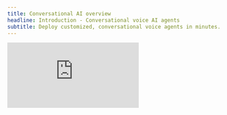 ```yaml
---
title: Conversational AI overview
headline: Introduction - Conversational voice AI agents
subtitle: Deploy customized, conversational voice agents in minutes.
---
```


<div style={{ position: 'relative', width: '100%', paddingBottom: '56.25%' }}>
  <iframe
    src="https://player.vimeo.com/video/1029660636"
    frameBorder="0"
    style={{ position: 'absolute', top: '0', left: '0', width: '100%', height: '100%' }}
    className="aspect-video w-full rounded-lg"
    allow="autoplay; fullscreen; picture-in-picture"
    allowFullScreen
  />
</div>

## What is Conversational AI?

ElevenLabs [Conversational AI](https://elevenlabs.io/conversational-ai) is a platform for deploying customized, conversational voice agents. Built in response to our customers' needs, our platform eliminates months of development time typically spent building conversation stacks from scratch. It combines these building blocks:

<CardGroup cols={2}>
  <Card title="Language model">
    Choose from Gemini, Claude, OpenAI and more, or bring your own.
  </Card>
  <Card title="Text to speech">
    Our low latency, human-like TTS across 5k+ voices and 31 languages.
  </Card>
  <Card title="Turn taking">
    Our custom turn taking and interruption detection service that feels human.
  </Card>
</CardGroup>

Altogether it is a highly composable AI Voice agent solution that can scale to thousands of calls per day. With [server](/docs/conversational-ai/customization/tools) & [client side](/docs/conversational-ai/customization/client-tools) tools, [knowledge](/docs/conversational-ai/customization/knowledge-base) bases, [dynamic](/docs/conversational-ai/customization/dynamic-variables) agent instantiation and [overrides](/docs/conversational-ai/customization/overrides), plus built-in monitoring, it's the complete developer toolkit.

<Card title="Pricing" horizontal>
  15 minutes to get started on the free plan. Get 13,750 minutes included on the Business plan at
  \$0.08 per minute on the Business plan, with extra minutes billed at \$0.08, as well as
  significantly discounted pricing at higher volumes.
  <br />
  **Setup & Prompt Testing**: billed at half the cost.
</Card>

## Pricing tiers

<Tabs>
  <Tab title="In Minutes">
  
  | Tier     | Price   | Minutes included | Cost per extra minute              |
  | -------- | ------- | ---------------- | ---------------------------------- |
  | Free     | \$0     | 15               | Unavailable                        |
  | Starter  | \$5     | 50               | Unavailable                        |
  | Creator  | \$22    | 250              | ~\$0.12                            |
  | Pro      | \$99    | 1100             | ~\$0.11                            |
  | Scale    | \$330   | 3,600            | ~\$0.10                            |
  | Business | \$1,320 | 13,750           | \$0.08 (annual), \$0.096 (monthly) |

  </Tab>
  <Tab title="In Credits">
  
  | Tier     | Price   | Credits included | Cost in credits per extra minute |
  | -------- | ------- | ---------------- | -------------------------------- |
  | Free     | \$0     | 10,000           | Unavailable                      |
  | Starter  | \$5     | 30,000           | Unavailable                      |
  | Creator  | \$22    | 100,000          | 400                              |
  | Pro      | \$99    | 500,000          | 454                              |
  | Scale    | \$330   | 2,000,000        | 555                              |
  | Business | \$1,320 | 11,000,000       | 800                              |

  </Tab>
</Tabs>

<Card title="Pricing Calculator">
  <div className="space-y-6">
    <div>
      <label className="block text-sm font-medium text-gray-700 dark:text-gray-300 mb-2">
        Select your plan
      </label>
      <select 
        id="pricingTier" 
        className="block w-full px-4 py-2 border border-gray-300 dark:border-gray-600 rounded-md bg-white dark:bg-gray-800 focus:ring-2 focus:ring-blue-500 focus:border-blue-500"
      >
        <option value="creator">Creator ($22/mo, 250 mins included)</option>

        <option value="pro">Pro ($99/mo, 1,100 mins included)</option>

        <option value="scale">Scale ($330/mo, 3,600 mins included)</option>

        <option value="business">Business ($1,320/mo, 13,750 mins included)</option>
      </select>
    </div>

    <div>
      <div className="flex justify-between items-center mb-2">
        <label className="block text-sm font-medium text-gray-700 dark:text-gray-300">
          Minutes needed per month
        </label>
        <span id="minutesValue" className="text-sm font-bold text-blue-600 dark:text-blue-400"></span>
      </div>
      <div className="relative">
        <input
          type="range"
          id="minutesSlider"
          min="0"
          max="20000"
          step="100"
          className="w-full h-2 bg-gray-200 dark:bg-gray-700 rounded-lg appearance-none cursor-pointer"
        />
        <div id="sliderValue" className="absolute -top-8 px-2 py-1 bg-blue-600 text-white text-xs rounded transform -translate-x-1/2 pointer-events-none opacity-0 transition-opacity">
          0
        </div>
      </div>
    </div>

    <div className="p-4 bg-gray-50 dark:bg-gray-800 rounded-lg border border-gray-200 dark:border-gray-700">
      <p className="text-lg font-medium text-gray-900 dark:text-white">
        Estimated monthly cost: <span id="totalCost" className="text-blue-600 dark:text-blue-400">$0</span>
      </p>
    </div>

  </div>
</Card>

<script>
  {`
  const tierData = {
    creator: { base: 22, included: 250, rate: 0.12 },
    pro: { base: 99, included: 1100, rate: 0.11 },
    scale: { base: 330, included: 3600, rate: 0.10 },
    business: { base: 1320, included: 13750, rate: 0.08 }
  };

  function formatNumber(num) {
    return new Intl.NumberFormat().format(num);
  }

  function updateCalculator() {
    const tierSelect = document.getElementById('pricingTier');
    const minutesSlider = document.getElementById('minutesSlider');
    const minutesValue = document.getElementById('minutesValue');
    const totalCost = document.getElementById('totalCost');
    
    if (!tierSelect || !minutesSlider || !minutesValue || !totalCost) return;

    const tier = tierSelect.value;
    const minutes = parseInt(minutesSlider.value);
    const tierInfo = tierData[tier];
    
    minutesValue.textContent = formatNumber(minutes) + ' minutes';
    
    let cost = tierInfo.base;
    if (minutes > tierInfo.included) {
      cost += (minutes - tierInfo.included) * tierInfo.rate;
    }
    
    totalCost.textContent = '$' + formatNumber(Math.round(cost));
  }

  function updateSliderValue(slider) {
    const sliderValue = document.getElementById('sliderValue');
    const value = parseInt(slider.value);
    const percent = ((value - slider.min) / (slider.max - slider.min)) * 100;
    
    // Update the floating value position
    sliderValue.style.left = \`\${percent}%\`;
    sliderValue.textContent = formatNumber(value);
  }

  function showSliderValue() {
    const sliderValue = document.getElementById('sliderValue');
    sliderValue.style.opacity = '1';
  }

  function hideSliderValue() {
    const sliderValue = document.getElementById('sliderValue');
    sliderValue.style.opacity = '0';
  }

  document.addEventListener('DOMContentLoaded', function() {
    const tierSelect = document.getElementById('pricingTier');
    const minutesSlider = document.getElementById('minutesSlider');
    
    if (tierSelect) {
      tierSelect.addEventListener('change', updateCalculator);
    }
    
    if (minutesSlider) {
      minutesSlider.addEventListener('input', function() {
        updateCalculator();
        updateSliderValue(this);
      });
      minutesSlider.addEventListener('mouseenter', showSliderValue);
      minutesSlider.addEventListener('mouseleave', hideSliderValue);
      
      // Initialize slider value
      updateSliderValue(minutesSlider);
    }
  });
`}
</script>

<Note>
  Today we're covering the LLM costs, though these will be passed through to customers in the
  future.
</Note>

## Models

Currently, the following models are natively supported and can be configured via the agent settings:

- Gemini 2.0 Flash
- Gemini 1.5 Flash
- Gemini 1.5 Pro
- Gemini 1.0 Pro
- GPT-4o Mini
- GPT-4o
- GPT-4 Turbo
- GPT-3.5 Turbo
- Claude 3.5 Sonnet
- Claude 3 Haiku

![Supported models](/assets/images/conversational-ai/llms.png)

You can start with our [free tier](https://elevenlabs.io/app/sign-up), which includes 15 minutes of conversation per month.

Need more? Upgrade to a [paid plan](https://elevenlabs.io/pricing) instantly - no sales calls required. For enterprise usage (6+ hours of daily conversation), [contact our sales team](https://elevenlabs.io/contact-sales) for custom pricing tailored to your needs.

## Popular applications

Companies and creators use our Conversational AI orchestration platform to create:

- **Customer service**: Assistants trained on company documentation that can handle customer queries, troubleshoot issues, and provide 24/7 support in multiple languages.
- **Virtual assistants**: Assistants trained to manage scheduling, set reminders, look up information, and help users stay organized throughout their day.
- **Retail support**: Assistants that help customers find products, provide personalized recommendations, track orders, and answer product-specific questions.
- **Personalized learning**: Assistants that help students learn new topics & enhance reading comprehension by speaking with books and [articles](https://elevenlabs.io/blog/time-brings-conversational-ai-to-journalism).

<Note>
  Ready to get started? Check out our [quickstart guide](/docs/conversational-ai/quickstart) to
  create your first AI agent in minutes.
</Note>

## FAQ

<AccordionGroup>
  <Accordion title="Concurrency limits">
Plan limits

Your subscription plan determines how many calls can be made simultaneously.

| Plan       | Concurrency limit |
| ---------- | ----------------- |
| Free       | 4                 |
| Starter    | 6                 |
| Creator    | 10                |
| Pro        | 20                |
| Scale      | 30                |
| Business   | 30                |
| Enterprise | Elevated          |

    <Note>
      To increase your concurrency limit [upgrade your subscription plan](https://elevenlabs.io/pricing)
      or [contact sales](https://elevenlabs.io/contact-sales) to discuss enterprise plans.
    </Note>

  </Accordion>
  <Accordion title="Supported audio formats">
    The following audio output formats are supported in the Conversational AI platform:

    - PCM (8 kHz / 16 kHz / 22.05 kHz / 24 kHz / 44.1 kHz)
    - μ-law 8000Hz

  </Accordion>
</AccordionGroup>
